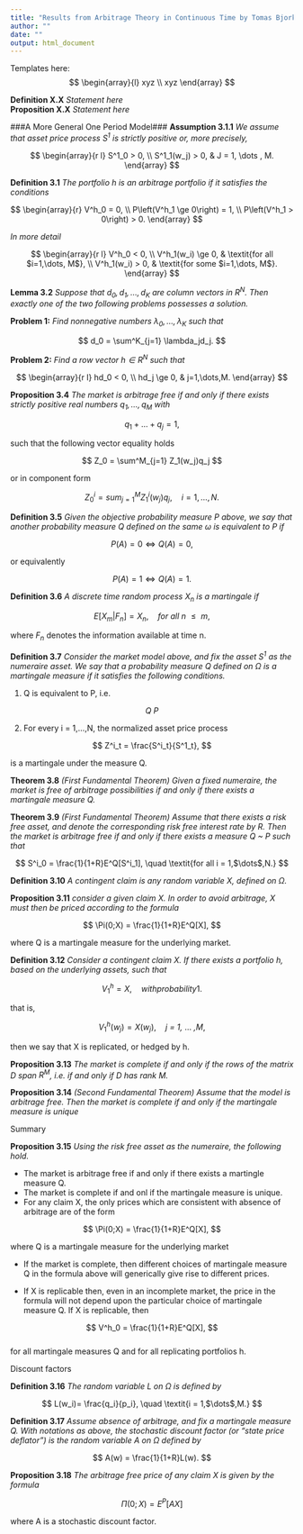 ```yaml
---
title: "Results from Arbitrage Theory in Continuous Time by Tomas Bjork"
author: ""
date: ""
output: html_document
---
```


Templates here:  
$$ 
\begin{array}{l}
xyz
\\
xyz
\end{array}
$$

__Definition X.X__ _Statement here_  
__Proposition X.X__ _Statement here_  

###A More General One Period Model###
__Assumption 3.1.1__ _We assume that asset price process $S^1$ is strictly positive or, more precisely,_  

$$
\begin{array}{r l} 
S^1_0 > 0, \\
S^1_1(w_j) > 0, & J = 1, \dots , M.
\end{array}
$$  

__Definition 3.1__ _The portfolio h is an arbitrage portfolio if it satisfies the conditions_  

$$
\begin{array}{r} 
V^h_0 = 0, \\
P\left(V^h_1 \ge 0\right) = 1, \\
P\left(V^h_1 > 0\right) > 0.
\end{array}
$$

_In more detail_  

$$
\begin{array}{r l} 
V^h_0 < 0, \\
V^h_1(w_i) \ge 0, & \textit{for all $i=1,\dots, M$}, \\
V^h_1(w_i) > 0, & \textit{for some $i=1,\dots, M$}.
\end{array}
$$  

__Lemma 3.2__ _Suppose that $d_0,d_1,\dots,d_K$ are column vectors in $R^N$. Then exactly one of the two following problems possesses a solution._

__Problem 1:__ _Find nonnegative numbers $\lambda_0,\dots,\lambda_K$ such that_  

$$
d_0 = \sum^K_{j=1} \lambda_jd_j.
$$

__Problem 2:__ _Find a row vector $h \in R^N$ such that_  

$$
\begin{array}{r l}
hd_0 < 0, \\
hd_j \ge 0, & j=1,\dots,M.
\end{array}
$$

__Proposition 3.4__ _The market is arbitrage free if and only if there exists strictly positive real numbers $q_1, ... , q_M$ with_ 

$$
q_1 + \dots + q_j = 1,
$$

such that the following vector equality holds

$$
Z_0 = \sum^M_{j=1} Z_1(w_j)q_j
$$

or in component form

$$
Z^i_0 = sum^M_{j=1} Z^i_1(w_j)q_j, \quad i = 1, \dots, N.
$$

__Definition 3.5__ _Given the objective probability measure P above, we say that another probability measure Q defined on the same $\omega$ is equivalent to P if_  

$$
P(A) = 0 \Longleftrightarrow Q(A) = 0,
$$

or equivalently  

$$
P(A) = 1 \Longleftrightarrow Q(A) = 1.
$$

__Definition 3.6__ _A discrete time random process $X_n$ is a martingale if_  

$$
E[X_m|F_n] = X_n, \quad \textit{for all n $\le$ m},
$$

where $F_n$ denotes the information available at time n.

__Definition 3.7__ _Consider the market model above, and fix the asset $S^1$ as the numeraire asset. We say that a probability measure $Q$ defined on $\Omega$ is a martingale measure if it satisfies the following conditions._

1. Q is equivalent to P, i.e.  

$$
Q ~ P
$$

2. For every i = 1,...,N, the normalized asset price process  

$$
Z^i_t = \frac{S^i_t}{S^1_t},
$$

is a martingale under the measure Q.

__Theorem 3.8__ _(First Fundamental Theorem) Given a fixed numeraire, the market is free of arbitrage possibilities if and only if there exists a martingale measure Q._

__Theorem 3.9__ _(First Fundamental Theorem) Assume that there exists a risk free asset, and denote the corresponding risk free interest rate by R. Then the market is arbitrage free if and only if there exists a measure Q ~ P such that_  

$$
S^i_0 = \frac{1}{1+R}E^Q[S^i_1], \quad \textit{for all i = 1,$\dots$,N.}
$$

__Definition 3.10__ _A contingent claim is any random variable X, defined on $\Omega$._

__Proposition 3.11__ _consider a given claim X. In order to avoid arbitrage, X must then be priced according to the formula_

$$ 
\Pi(0;X) = \frac{1}{1+R}E^Q[X],
$$

where Q is a martingale measure for the underlying market.

__Definition 3.12__ _Consider a contingent claim X. If there exists a portfolio h, based on the underlying assets, such that_

$$
V^h_1 = X, \quad with probability 1.
$$

that is,  

$$
V^h_1(w_j) = X(w_j), \quad \textit{j = 1, $\dots$ ,M},
$$

then we say that X is replicated, or hedged by h.

__Proposition 3.13__ _The market is complete if and only if the rows of the matrix D span $R^M$, i.e. if and only if D has rank M._

__Proposition 3.14__ _(Second Fundamental Theorem) Assume that the model is arbitrage free. Then the market is complete if and only if the martingale measure is unique_  

Summary

__Proposition 3.15__ _Using the risk free asset as the numeraire, the following hold._

* The market is arbitrage free if and only if there exists a martingle measure Q.  
* The market is complete if and onl if the martingale measure is unique.  
* For any claim X, the only prices which are consistent with absence of arbitrage are of the form  

$$
\Pi(0;X) = \frac{1}{1+R}E^Q[X],
$$

where Q is a martingale measure for the underlying market  

* If the market is complete, then different choices of martingale measure Q in the formula above will generically give rise to different prices.  

* If X is replicable then, even in an incomplete market, the price in the formula will not depend upon the particular choice of martingale measure Q. If X is replicable, then  

$$
V^h_0 = \frac{1}{1+R}E^Q[X],
$$  
for all martingale measures Q and for all replicating portfolios h.

Discount factors

__Definition 3.16__ _The random variable L on $\Omega$ is defined by_

$$
L(w_i)= \frac{q_i}{p_i}, \quad \textit{i = 1,$\dots$,M.}
$$

__Definition 3.17__ _Assume absence of arbitrage, and fix a martingale measure Q. With notations as above, the stochastic discount factor (or "state price deflator") is the random variable A on $\Omega$ defined by_

$$
A(w) = \frac{1}{1+R}L(w).
$$  

__Proposition 3.18__ _The arbitrage free price of any claim X is given by the formula_

$$
\Pi(0;X) = E^P[AX]
$$

where A is a stochastic discount factor.